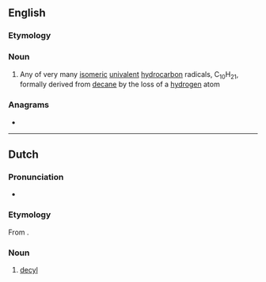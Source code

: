 ==English==

===Etymology===
{{suffix|en|decane|yl}}

===Noun===
{{en-noun}}

# {{lb|en|organic chemistry}} Any of very many [[isomeric]] [[univalent]] [[hydrocarbon]] radicals, C<sub>10</sub>H<sub>21</sub>, formally derived from [[decane]] by the loss of a [[hydrogen]] atom

===Anagrams===
* {{anagrams|en|Clyde}}

----

==Dutch==

===Pronunciation===
* {{IPA|lang=nl|/deːˈsil/}}
{{hyphenation|de|cyl|lang=nl}}

===Etymology===
From {{confix|nl|dec|yl}}.

===Noun===
{{nl-noun|n|-|-}}

# {{lb|nl|organic chemistry}} [[#English|decyl]]